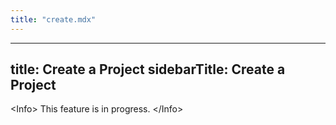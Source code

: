 ```yaml
---
title: "create.mdx"
---
```


---
title: Create a Project
sidebarTitle: Create a Project
---

&lt;Info&gt;
This feature is in progress.
&lt;/Info&gt;
